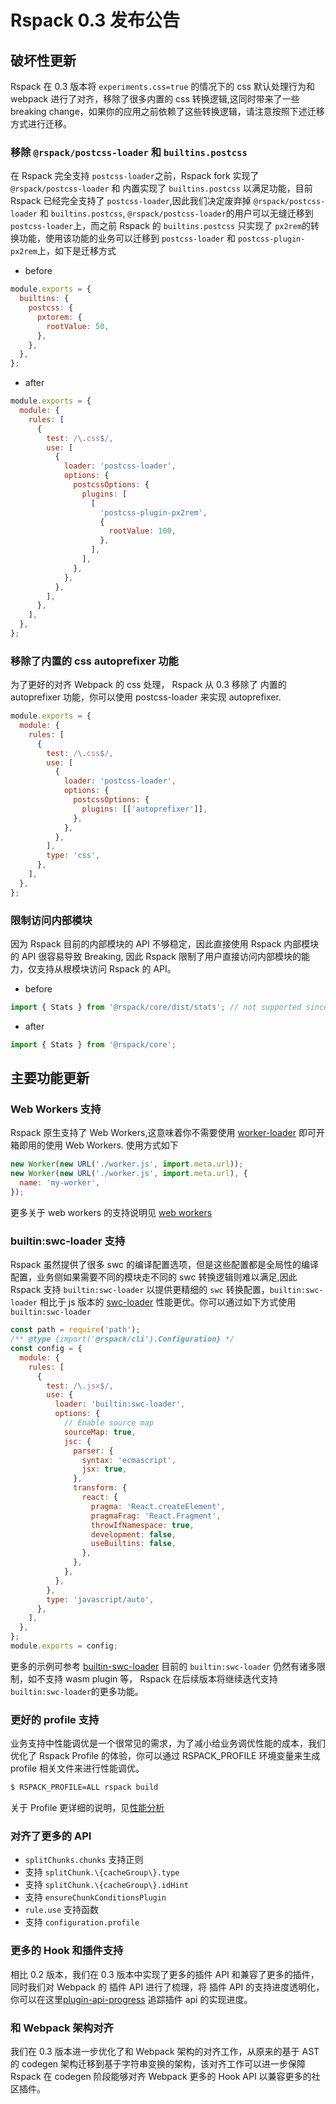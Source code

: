 # Rspack 0.3 发布公告

## 破坏性更新

Rspack 在 0.3 版本将 `experiments.css=true` 的情况下的 css 默认处理行为和 webpack 进行了对齐，移除了很多内置的 css 转换逻辑,这同时带来了一些 breaking change，如果你的应用之前依赖了这些转换逻辑，请注意按照下述迁移方式进行迁移。

### 移除 `@rspack/postcss-loader` 和 `builtins.postcss`

在 Rspack 完全支持 `postcss-loader`之前，Rspack fork 实现了 `@rspack/postcss-loader` 和 内置实现了 `builtins.postcss` 以满足功能，目前 Rspack 已经完全支持了 `postcss-loader`,因此我们决定废弃掉 `@rspack/postcss-loader` 和 `builtins.postcss`, `@rspack/postcss-loader`的用户可以无缝迁移到 `postcss-loader`上，而之前 Rspack 的 `builtins.postcss` 只实现了 `px2rem`的转换功能，使用该功能的业务可以迁移到 `postcss-loader` 和 `postcss-plugin-px2rem`上，如下是迁移方式

- before

```js
module.exports = {
  builtins: {
    postcss: {
      pxtorem: {
        rootValue: 50,
      },
    },
  },
};
```

- after

```js
module.exports = {
  module: {
    rules: [
      {
        test: /\.css$/,
        use: [
          {
            loader: 'postcss-loader',
            options: {
              postcssOptions: {
                plugins: [
                  [
                    'postcss-plugin-px2rem',
                    {
                      rootValue: 100,
                    },
                  ],
                ],
              },
            },
          },
        ],
      },
    ],
  },
};
```

### 移除了内置的 css autoprefixer 功能

为了更好的对齐 Webpack 的 css 处理， Rspack 从 0.3 移除了 内置的 autoprefixer 功能，你可以使用 postcss-loader 来实现 autoprefixer.

```js
module.exports = {
  module: {
    rules: [
      {
        test: /\.css$/,
        use: [
          {
            loader: 'postcss-loader',
            options: {
              postcssOptions: {
                plugins: [['autoprefixer']],
              },
            },
          },
        ],
        type: 'css',
      },
    ],
  },
};
```

### 限制访问内部模块

因为 Rspack 目前的内部模块的 API 不够稳定，因此直接使用 Rspack 内部模块的 API 很容易导致 Breaking, 因此 Rspack 限制了用户直接访问内部模块的能力，仅支持从根模块访问 Rspack 的 API。

- before

```js
import { Stats } from '@rspack/core/dist/stats'; // not supported since 0.3
```

- after

```js
import { Stats } from '@rspack/core';
```

## 主要功能更新

### Web Workers 支持

Rspack 原生支持了 Web Workers,这意味着你不需要使用 [worker-loader](https://github.com/webpack-contrib/worker-loader) 即可开箱即用的使用 Web Workers. 使用方式如下

```js
new Worker(new URL('./worker.js', import.meta.url));
new Worker(new URL('./worker.js', import.meta.url), {
  name: 'my-worker',
});
```

更多关于 web workers 的支持说明见 [web workers](guide/web-workers)

### builtin:swc-loader 支持

Rspack 虽然提供了很多 swc 的编译配置选项，但是这些配置都是全局性的编译配置，业务侧如果需要不同的模块走不同的 swc 转换逻辑则难以满足,因此 Rspack 支持 `builtin:swc-loader` 以提供更精细的 `swc` 转换配置，`builtin:swc-loader` 相比于 js 版本的 [swc-loader](https://github.com/swc-project/swc-loader) 性能更优。你可以通过如下方式使用 `builtin:swc-loader`

```js
const path = require('path');
/** @type {import('@rspack/cli').Configuration} */
const config = {
  module: {
    rules: [
      {
        test: /\.jsx$/,
        use: {
          loader: 'builtin:swc-loader',
          options: {
            // Enable source map
            sourceMap: true,
            jsc: {
              parser: {
                syntax: 'ecmascript',
                jsx: true,
              },
              transform: {
                react: {
                  pragma: 'React.createElement',
                  pragmaFrag: 'React.Fragment',
                  throwIfNamespace: true,
                  development: false,
                  useBuiltins: false,
                },
              },
            },
          },
        },
        type: 'javascript/auto',
      },
    ],
  },
};
module.exports = config;
```

更多的示例可参考 [builtin-swc-loader](https://github.com/web-infra-dev/rspack/tree/main/examples/builtin-swc-loader)
目前的 `builtin:swc-loader` 仍然有诸多限制，如不支持 wasm plugin 等， Rspack 在后续版本将继续迭代支持 `builtin:swc-loader`的更多功能。

### 更好的 profile 支持

业务支持中性能调优是一个很常见的需求，为了减小给业务调优性能的成本，我们优化了 Rspack Profile 的体验，你可以通过 RSPACK_PROFILE 环境变量来生成 profile 相关文件来进行性能调优。

```sh
$ RSPACK_PROFILE=ALL rspack build
```

关于 Profile 更详细的说明，见[性能分析](/guide/profile)

### 对齐了更多的 API

- `splitChunks.chunks` 支持正则
- 支持 `splitChunk.\{cacheGroup\}.type`
- 支持 `splitChunk.\{cacheGroup\}.idHint`
- 支持 `ensureChunkConditionsPlugin`
- `rule.use` 支持函数
- 支持 `configuration.profile`

### 更多的 Hook 和插件支持

相比 0.2 版本，我们在 0.3 版本中实现了更多的插件 API 和兼容了更多的插件，同时我们对 Webpack 的 插件 API 进行了梳理，将 插件 API 的支持进度透明化，你可以在这里[plugin-api-progress](https://github.com/orgs/web-infra-dev/projects/9/views/1) 追踪插件 api 的实现进度。

### 和 Webpack 架构对齐

我们在 0.3 版本进一步优化了和 Webpack 架构的对齐工作，从原来的基于 AST 的 codegen 架构迁移到基于字符串变换的架构，该对齐工作可以进一步保障 Rspack 在 codegen 阶段能够对齐 Webpack 更多的 Hook API 以兼容更多的社区插件。
